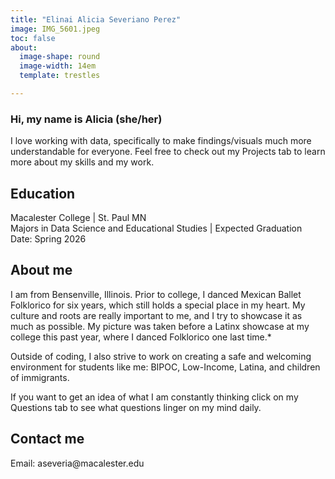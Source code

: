 ```yaml
---
title: "Elinai Alicia Severiano Perez"
image: IMG_5601.jpeg
toc: false
about: 
  image-shape: round
  image-width: 14em
  template: trestles

---
```


### Hi, my name is Alicia (she/her)


:::{#intro-heading}


I love working with data, specifically to make findings/visuals much more understandable for everyone. 
Feel free to check out my Projects tab to learn more about my skills and my work.

## Education
Macalester College | St. Paul MN <br>
Majors in Data Science and Educational Studies | Expected Graduation Date: Spring 2026


## About me
I am from Bensenville, Illinois. Prior to college, I danced Mexican Ballet Folklorico for six years, which still holds a special place in my heart. My culture and roots are really important to me, and I try to showcase it as much as possible. My picture was taken before a Latinx showcase at my college this past year, where I danced Folklorico one last time.*

Outside of coding, I also strive to work on creating a safe and welcoming environment for students like me: BIPOC, Low-Income, Latina,  and children of immigrants. 



If you want to get an idea of what I am constantly thinking click on my Questions tab to see what questions linger on my mind daily.


## Contact me

Email: aseveria@macalester.edu

:::